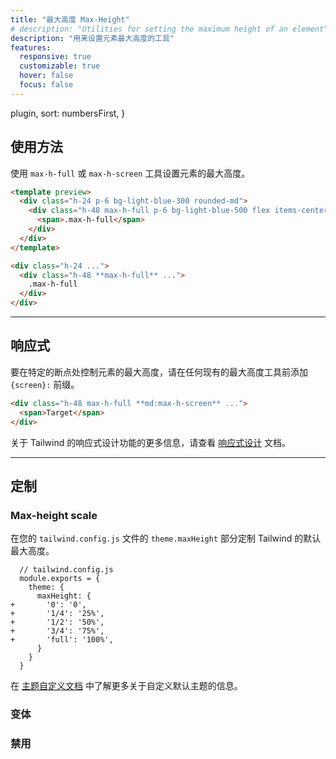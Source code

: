 ```yaml
---
title: "最大高度 Max-Height"
# description: "Utilities for setting the maximum height of an element"
description: "用来设置元素最大高度的工具"
features:
  responsive: true
  customizable: true
  hover: false
  focus: false
---
```



  plugin,
  sort: numbersFirst,
}

<!-- ## Usage -->
## 使用方法

<!-- Set the maximum height of an element using the `max-h-full` or `max-h-screen` utilities. -->
使用 `max-h-full` 或 `max-h-screen` 工具设置元素的最大高度。

```html lightBlue
<template preview>
  <div class="h-24 p-6 bg-light-blue-300 rounded-md">
    <div class="h-48 max-h-full p-6 bg-light-blue-500 flex items-center justify-center rounded font-semibold text-white">
      <span>.max-h-full</span>
    </div>
  </div>
</template>

<div class="h-24 ...">
  <div class="h-48 **max-h-full** ...">
    .max-h-full
  </div>
</div>
```

---

<!-- ## Responsive -->
## 响应式

<!-- To control the max-height of an element at a specific breakpoint, add a `{screen}:` prefix to any existing max-height utility. -->
要在特定的断点处控制元素的最大高度，请在任何现有的最大高度工具前添加 `{screen}:` 前缀。

```html
<div class="h-48 max-h-full **md:max-h-screen** ...">
  <span>Target</span>
</div>
```

<!-- For more information about Tailwind's responsive design features, check out the [Responsive Design](/docs/responsive-design) documentation. -->
关于 Tailwind 的响应式设计功能的更多信息，请查看 [响应式设计](/docs/responsive-design) 文档。

---

<!-- ## Customizing -->
## 定制

### Max-height scale

<!-- Customize Tailwind's default max-height scale in the `theme.maxHeight` section of your `tailwind.config.js` file. -->
在您的 `tailwind.config.js` 文件的 `theme.maxHeight` 部分定制 Tailwind 的默认最大高度。

```diff-js
  // tailwind.config.js
  module.exports = {
    theme: {
      maxHeight: {
+       '0': '0',
+       '1/4': '25%',
+       '1/2': '50%',
+       '3/4': '75%',
+       'full': '100%',
      }
    }
  }
```

<!-- Learn more about customizing the default theme in the [theme customization documentation](/docs/theme#customizing-the-default-theme). -->
在 [主题自定义文档](/docs/theme#customizing-the-default-theme) 中了解更多关于自定义默认主题的信息。

### 变体

<Variants plugin="maxHeight" name="max-height" />

### 禁用

<Disabling plugin="maxHeight" name="max-height" />
